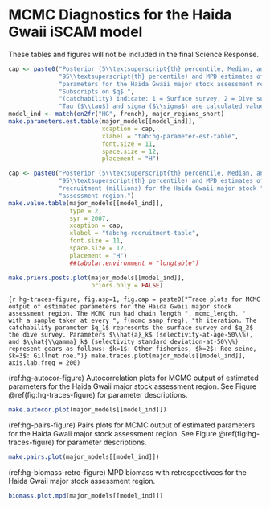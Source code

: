# MCMC Diagnostics for the Haida Gwaii iSCAM model

These tables and figures will not be included in the final Science Response.

```r
cap <- paste0("Posterior (5\\textsuperscript{th} percentile, Median, and ",
              "95\\textsuperscript{th} percentile) and MPD estimates of key ",
              "parameters for the Haida Gwaii major stock assessment region. ",
              "Subscripts on $q$ ",
              "(catchability) indicate: 1 = Surface survey, 2 = Dive survey. ",
              "Tau ($\\tau$) and sigma ($\\sigma$) are calculated values.")
model_ind <- match(en2fr("HG", french), major_regions_short)
make.parameters.est.table(major_models[[model_ind]],
                          xcaption = cap,
                          xlabel = "tab:hg-parameter-est-table",
                          font.size = 11,
                          space.size = 12,
                          placement = "H")
```

```r
cap <- paste0("Posterior (5\\textsuperscript{th} percentile, Median, and ",
              "95\\textsuperscript{th} percentile) and MPD estimates of ",
              "recruitment (millions) for the Haida Gwaii major stock ",
              "assessment region.")
make.value.table(major_models[[model_ind]],
                 type = 2,
                 syr = 2007,
                 xcaption = cap,
                 xlabel = "tab:hg-recruitment-table",
                 font.size = 11,
                 space.size = 12,
                 placement = "H")
                 ##tabular.environment = "longtable")
```

```r
make.priors.posts.plot(major_models[[model_ind]],
                       priors.only = FALSE)
```

```{r hg-traces-figure, fig.asp=1, fig.cap = paste0("Trace plots for MCMC output of estimated parameters for the Haida Gwaii major stock assessment region. The MCMC run had chain length ", mcmc_length, " with a sample taken at every ", f(mcmc_samp_freq), "th iteration. The catchability parameter $q_1$ represents the surface survey and $q_2$ the dive survey. Parameters $\\hat{a}_k$ (selectivity-at-age-50\\%), and $\\hat{\\gamma}_k$ (selectivity standard deviation-at-50\\%) represent gears as follows: $k=1$: Other fisheries, $k=2$: Roe seine, $k=3$: Gillnet roe.")}
make.traces.plot(major_models[[model_ind]],
                 axis.lab.freq = 200)
```

(ref:hg-autocor-figure) Autocorrelation plots for MCMC output of estimated parameters for the Haida Gwaii major stock assessment region. See Figure \@ref(fig:hg-traces-figure) for parameter descriptions.
```r
make.autocor.plot(major_models[[model_ind]])
```

(ref:hg-pairs-figure) Pairs plots for MCMC output of estimated parameters for the Haida Gwaii major stock assessment region. See Figure \@ref(fig:hg-traces-figure) for parameter descriptions.
```r
make.pairs.plot(major_models[[model_ind]])
```

(ref:hg-biomass-retro-figure) MPD biomass with retrospectivces for the Haida Gwaii major stock assessment region.
```r
biomass.plot.mpd(major_models[[model_ind]])
```


